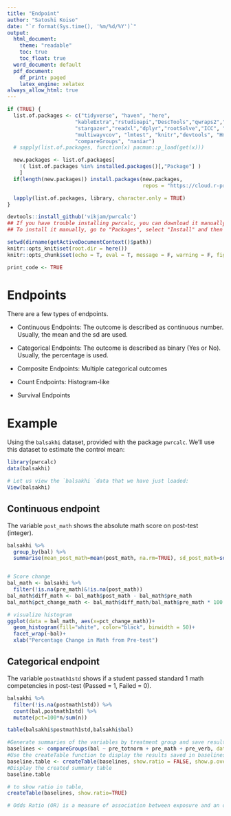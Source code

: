 ```yaml
---
title: "Endpoint"
author: "Satoshi Koiso"
date: "`r format(Sys.time(), '%m/%d/%Y')`"
output: 
  html_document:
    theme: "readable"
    toc: true
    toc_float: true
  word_document: default
  pdf_document:
    df_print: paged
    latex_engine: xelatex
always_allow_html: true
---
```


```r
if (TRUE) {
  list.of.packages <- c("tidyverse", "haven", "here",
                      "kableExtra","rstudioapi","DescTools","qwraps2","data.table",
                      "stargazer","readxl","dplyr","rootSolve","ICC", "randomizr",
                      "multiwayvcov", "lmtest", "knitr","devtools", "Hmisc",
                      "compareGroups", "naniar")
  # sapply(list.of.packages, function(x) pacman::p_load(get(x)))

  new.packages <- list.of.packages[
    !( list.of.packages %in% installed.packages()[,"Package"] )
    ]
  if(length(new.packages)) install.packages(new.packages,
                                            repos = "https://cloud.r-project.org")

  lapply(list.of.packages, library, character.only = TRUE)
}

devtools::install_github('vikjam/pwrcalc')
## If you have trouble installing pwrcalc, you can download it manually by using the .tar.gz file provided. 
## To install it manually, go to "Packages", select "Install" and then "Package Archive" in the install menu. 

setwd(dirname(getActiveDocumentContext()$path)) 
knitr::opts_knit$set(root.dir = here())
knitr::opts_chunk$set(echo = T, eval = T, message = F, warning = F, fig.pos = "H", fig.height = 7, fig.width = 7)

print_code <- TRUE
```

# Endpoints
 
There are a few types of endpoints.

- Continuous Endpoints: The outcome is described as continuous number. Usually, the mean and the sd are used.

- Categorical Endpoints: The outcome is described as binary (Yes or No). Usually, the percentage is used.

- Composite Endpoints: Multiple categorical outcomes

- Count Endpoints: Histogram-like

- Survival Endpoints

# Example 

Using the `balsakhi` dataset, provided with the package `pwrcalc`. We'll use this dataset to estimate the control mean:
```r
library(pwrcalc)
data(balsakhi)

# Let us view the `balsakhi `data that we have just loaded:
View(balsakhi)
```


## Continuous endpoint

The variable `post_math` shows the absolute math score on post-test (integer).

```r
balsakhi %>% 
  group_by(bal) %>% 
  summarise(mean_post_math=mean(post_math, na.rm=TRUE), sd_post_math=sd(post_math,na.rm=TRUE))


# Score change
bal_math <- balsakhi %>% 
  filter(!is.na(pre_math)&!is.na(post_math))
bal_math$diff_math <- bal_math$post_math - bal_math$pre_math
bal_math$pct_change_math <- bal_math$diff_math/bal_math$pre_math * 100

# visualize histogram
ggplot(data = bal_math, aes(x=pct_change_math))+
  geom_histogram(fill="white", color="black", binwidth = 50)+
  facet_wrap(~bal)+
  xlab("Percentage Change in Math from Pre-test")


```

## Categorical endpoint

The variable `postmath1std` shows if a student passed standard 1 math competencies in post-test (Passed = 1, Failed = 0).

```r
balsakhi %>% 
  filter(!is.na(postmath1std)) %>% 
  count(bal,postmath1std) %>% 
  mutate(pct=100*n/sum(n))

table(balsakhi$postmath1std,balsakhi$bal)
```



```r
#Generate summaries of the variables by treatment group and save results as baselines
baselines <- compareGroups(bal ~ pre_totnorm + pre_math + pre_verb, data = balsakhi)
#Use the createTable function to display the results saved in baselines
baseline.table <- createTable(baselines, show.ratio = FALSE, show.p.overall=FALSE)
#Display the created summary table
baseline.table

```


```r
# to show ratio in table,
createTable(baselines, show.ratio=TRUE)

# Odds Ratio (OR) is a measure of association between exposure and an outcome
```



